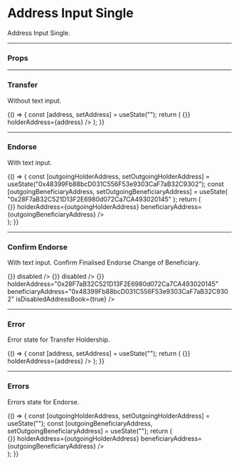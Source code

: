 
<Meta title="TitleTransferPanel/AddressInput" component={AddressInput} />

# Address Input Single

Address Input Single.

---

### Props

<Props of={AddressInput} />

---

### Transfer

Without text input.

<Preview>
  <Story name="Transfer">
    {() => {
      const [address, setAddress] = useState("");
      return (
        <AddressInput address={address} setAddress={setAddress}>
          <AddressButtons buttonText="Transfer" onButtonSubmit={() => {}} holderAddress={address} />
        </AddressInput>
      );
    }}
  </Story>
</Preview>

---

### Endorse

With text input.

<Preview>
  <Story name="Endorse">
    {() => {
      const [outgoingHolderAddress, setOutgoingHolderAddress] = useState("0x48399Fb88bcD031C556F53e9303CaF7aB32C9302");
      const [outgoingBeneficiaryAddress, setOutgoingBeneficiaryAddress] = useState(
        "0x28F7aB32C521D13F2E6980d072Ca7CA493020145"
      );
      return (
        <div>
          <AddressInput address={outgoingHolderAddress} setAddress={setOutgoingHolderAddress} />
          <AddressInput address={outgoingBeneficiaryAddress} setAddress={setOutgoingBeneficiaryAddress} />
          <AddressButtons
            buttonText="Endorse"
            onButtonSubmit={() => {}}
            holderAddress={outgoingHolderAddress}
            beneficiaryAddress={outgoingBeneficiaryAddress}
          />
        </div>
      );
    }}
  </Story>
</Preview>

---

### Confirm Endorse

With text input. Confirm Finalised Endorse Change of Beneficiary.

<Preview>
  <Story name="Confirm Endorse">
    <div>
      <AddressInput address="0x28F7aB32C521D13F2E6980d072Ca7CA493020145" setAddress={() => {}} disabled />
      <AddressInput address="0x48399Fb88bcD031C556F53e9303CaF7aB32C9302" setAddress={() => {}} disabled />
      <AddressButtons
        buttonText="Confirm"
        onButtonSubmit={() => {}}
        holderAddress="0x28F7aB32C521D13F2E6980d072Ca7CA493020145"
        beneficiaryAddress="0x48399Fb88bcD031C556F53e9303CaF7aB32C9302"
        isDisabledAddressBook={true}
      />
    </div>
  </Story>
</Preview>

---

### Error

Error state for Transfer Holdership.

<Preview>
  <Story name="Error">
    {() => {
      const [address, setAddress] = useState("");
      return (
        <AddressInput address={address} setAddress={setAddress} errorMessage="There's an error.">
          <AddressButtons buttonText="Transfer" onButtonSubmit={() => {}} holderAddress={address} />
        </AddressInput>
      );
    }}
  </Story>
</Preview>

---

### Errors

Errors state for Endorse.

<Preview>
  <Story name="Errors">
    {() => {
      const [outgoingHolderAddress, setOutgoingHolderAddress] = useState("");
      const [outgoingBeneficiaryAddress, setOutgoingBeneficiaryAddress] = useState("");
      return (
        <div>
          <AddressInput
            address={outgoingHolderAddress}
            setAddress={setOutgoingHolderAddress}
            errorMessage="There's an error with holder address."
          />
          <AddressInput
            address={outgoingBeneficiaryAddress}
            setAddress={setOutgoingBeneficiaryAddress}
            errorMessage="There's an error with beneficiary address."
          />
          <AddressButtons
            buttonText="Endorse"
            onButtonSubmit={() => {}}
            holderAddress={outgoingHolderAddress}
            beneficiaryAddress={outgoingBeneficiaryAddress}
          />
        </div>
      );
    }}
  </Story>
</Preview>
